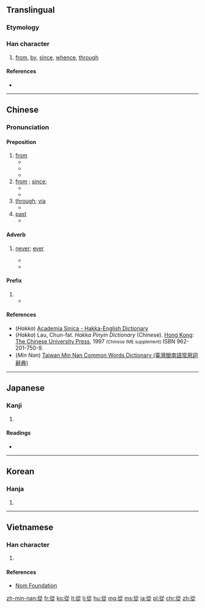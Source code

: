 {{also|从|従}}
==Translingual==

===Etymology===
{{Han compound|辵|从|c1=s|c2=p|t1=walk|ls=psc}}

===Han character===
{{Han char|rn=60|rad=彳|as=08|sn=11|four=2828<sub>1</sub>|canj=竹人人人人 (HOOOO)|ids=⿰[[彳]]⿱[[从]][[龰]]}}

# [[from]], [[by]], [[since]], [[whence]], [[through]]

====References====
* {{Han ref|kx=0368.180|dkj=10152|dj=0692.140|hdz=20829.120|uh=5F9E|ud=24478|bh=B171|bd=45425}}

----

==Chinese==
{{zh-forms|s=从}}

===Pronunciation===
{{zh-pron
|m=cóng
|c=cung4
|h=pfs=tshîung, tsíung;hpy=qiung2, jiung3
|mn=chîng/chiông/chhiong
|mn_note=chîng - vernacular, chiông, chhiong - literary
|w=
|mc=y
|oc=y
|ma=zh-cóng.ogg
|cat=prep,adv,pref
}}

====Preposition====
{{zh-prep|t}}
# [[from]]
#* {{zh-usex|他 '''從''' 中國 來。|He comes '''from''' China.}}
#* {{zh-usex|你 是 '''從''' 哪 個 國家 來 的？|Where are you '''from'''? (Which country are you '''from'''?)}}
#* {{zh-usex|我們 隻 能 '''從''' 我們 的 錯誤 中 學習。|We can learn only '''from''' our mistakes.}}
# [[from]] {{qualifier|a time}} ; [[since]];
#* {{zh-usex|這 家 店 '''從''' 9 點 開 到 18 點。|This shop is open '''from''' 9 to 6 o'clock.}}
#* {{zh-usex|我們 '''從''' 小學 三 年級 就是 朋友 了。|We have been friends '''since''' the third grade.}}
# [[through]]; [[via]]
#* {{zh-usex|一 陣 清風 '''從''' 窗口 吹 來。|A cool breeze came in '''through''' the window.}}
# [[past]] {{qualifier|a place}} 
#* {{zh-usex|我 每 天 都 '''從''' 郵局 經過。|I go '''past''' the post-office every day.}}

====Adverb====
{{zh-adv|t}}

# {{context|followed by negative|lang=cmn}} [[never]]; [[ever]]
#* {{zh-usex|我 以前 '''從 沒''' 見 過 她。|I have '''never''' seen her before}}
#* {{zh-usex|我 '''從 不''' 違約。|I '''never''' break my promise.}}

====Prefix====
{{zh-pref|t}}

# {{non-gloss definition|prefix for cousins relatioship indicating a common paternal grandfather or earlier ancestor}}
#* {{zh-usex|從兄|male cousin (paternal side)}}

====References====
*(''Hakka'') [http://minhakka.ling.sinica.edu.tw/bkg/hakyin/search.php?DETAIL=1&LIMIT=id=50764&dbname=su_tian_1&graph=2 Academia Sinica - Hakka-English Dictionary]
*(''Hakka'') Lau, Chun-fat. ''Hakka Pinyin Dictionary'' (Chinese). [[Hong Kong]]: [[w:Chinese University of Hong Kong|The Chinese University Press]], 1997 <small>(Chinese IME supplement)</small> ISBN 962-201-750-9.
*(''Min Nan'') [http://twblg.dict.edu.tw/holodict_new/index.html Taiwan Min Nan Common Words Dictionary (臺灣閩南語常用詞辭典)]

----

==Japanese==

===Kanji===
{{ja-kanji|grade=|rs=彳08}}

# {{defn|lang=ja|sort=彳08}}

====Readings====
* {{ja-readings|on=[[じゅう]] (jū), [[しょう]] (shō), [[じゅ]] (ju)|kun=[[したがう]] (shitagau), [[したがって]] (shitagatte), [[おう]] (ou)}}

----

==Korean==

===Hanja===
{{ko-hanja|hangeul=종|eumhun=|rv=jong|mr=chong|y=cong}}

# {{defn|lang=ko|sort=彳08}}

----

==Vietnamese==

===Han character===
{{vi-hantu|[[tòng]], [[tùng]], [[thủng]], [[tuồng]], [[thong]], [[thung]], [[thùng]], [[tồng]], [[tụng]]|rs=彳08}}

# {{defn|lang=vi|sort=彳08}}

====References====
*[http://nomfoundation.org/common/nom_details.php?codepoint=5f9e Nom Foundation]

[[zh-min-nan:從]]
[[fr:從]]
[[ko:從]]
[[lt:從]]
[[li:從]]
[[hu:從]]
[[mg:從]]
[[ms:從]]
[[ja:從]]
[[pl:從]]
[[chr:從]]
[[zh:從]]